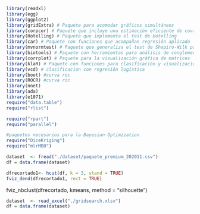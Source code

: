 
```r
library(readxl)
library(egg)
library(ggplot2)
library(gridExtra) # Paquete para acomodar gráficos simultáneos
library(corpcor) # Paquete que incluye una estimación eficiente de covarianza y correlación
library(Hotelling) # Paquete que implementa el test de Hotelling
library(car) # Paquete con funciones que acompañan regresión aplicada
library(mvnormtest) # Paquete que generaliza el test de Shapiro-Wilk para el caso multivariado
library(biotools) # Paquete con herramientas para análisis de conglomerados y de discriminante
library(corrplot) # Paquete para la visualización gráfica de matrices
library(klaR) # Paquete con funciones para clasificación y visualización
library(vcd) # clasificacion con regresión logística
library(boot) #curva roc
library(ROCR) #curva roc
library(nnet)
library(ada)
library(e1071)
require("data.table")
require("rlist")

require("rpart")
require("parallel")

#paquetes necesarios para la Bayesian Optimization
require("DiceKriging")
require("mlrMBO")
```



```r
dataset  <- fread("./dataset/paquete_premium_202011.csv")
df = data.frame(dataset)
```


```r
dfrecortado1<- hcut(df, k = 3, stand = TRUE)
fviz_dend(dfrecortado1, rect = TRUE)
```


fviz_nbclust(dfrecortado, kmeans, method = "silhouette")


```r
dataset  <- read_excel("./gridsearch.xlsx")
df = data.frame(dataset)
```